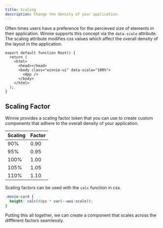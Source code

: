 ```yaml
---
title: Scaling
description: Change the density of your application.
---
```


Often times users have a preference for the percieved size of elements in their application. Winnie supports this concept via the `data-scale` attribute. The scaling attribute modifies css values which affect the overall density of the layout in the application.

```tsx title="root.tsx" ins="class="winnie-ui"" ins="data-scale="100%""
export default function Root() {
  return (
    <html>
      <head></head>
      <body class="winnie-ui" data-scale="100%">
        <App />
      </body>
    </html>
  );
}
```

## Scaling Factor

Winnie provides a scaling factor token that you can use to create custom components that adhere to the overall density of your application.

| Scaling | Factor |
| ------- | ------ |
| 90%     | 0.90   |
| 95%     | 0.95   |
| 100%    | 1.00   |
| 105%    | 1.05   |
| 110%    | 1.10   |

Scaling factors can be used with the `calc` function in css.

```css title="movie-card.css" ins="var(--wui-scale)"
.movie-card {
  height: calc(48px * var(--wui-scale));
}
```

Putting this all together, we can create a component that scales across the diffferent factors seamlessly.
